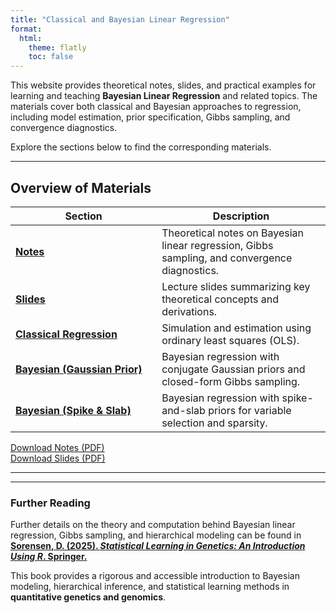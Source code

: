 ```yaml
---
title: "Classical and Bayesian Linear Regression"
format:
  html:
    theme: flatly
    toc: false
---
```



This website provides theoretical notes, slides, and practical examples for learning and teaching **Bayesian Linear Regression** and related topics. The materials cover both classical and Bayesian approaches to regression, including model estimation, prior specification, Gibbs sampling, and convergence diagnostics.

Explore the sections below to find the corresponding materials.

---

## Overview of Materials

| **Section** | **Description** |
|--------------|----------------|
| [**Notes**](notes.html) | Theoretical notes on Bayesian linear regression, Gibbs sampling, and convergence diagnostics. |
| [**Slides**](bayesian_linear_regression_slides.html) | Lecture slides summarizing key theoretical concepts and derivations. |
| [**Classical Regression**](classical_linear_regression_simulation.html) | Simulation and estimation using ordinary least squares (OLS). |
| [**Bayesian (Gaussian Prior)**](bayesian_linear_regression_conjugate.html) | Bayesian regression with conjugate Gaussian priors and closed-form Gibbs sampling. |
| [**Bayesian (Spike & Slab)**](bayesian_spike_and_slab.html) | Bayesian regression with spike-and-slab priors for variable selection and sparsity. |

[Download Notes (PDF)](notes.pdf)  
[Download Slides (PDF)](bayesian_linear_regression_slides.pdf)

---

---

### Further Reading

Further details on the theory and computation behind Bayesian linear regression, Gibbs sampling, and hierarchical modeling can be found in  
**[Sorensen, D. (2025). *Statistical Learning in Genetics: An Introduction Using R*. Springer.](https://link.springer.com/book/10.1007/978-3-031-86274-8)**  

This book provides a rigorous and accessible introduction to Bayesian modeling, hierarchical inference, and statistical learning methods in **quantitative genetics and genomics**.
